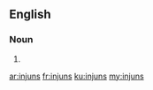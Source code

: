 ==English==

===Noun===
{{head|en}}

# {{plural of|injun}}

[[ar:injuns]]
[[fr:injuns]]
[[ku:injuns]]
[[my:injuns]]